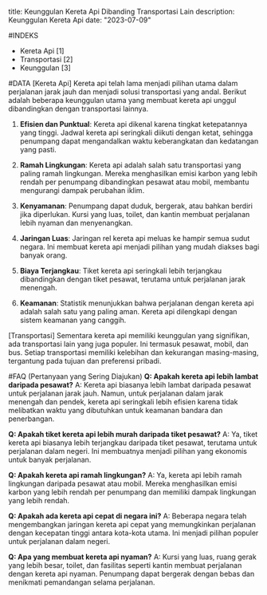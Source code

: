 title: Keunggulan Kereta Api Dibanding Transportasi Lain
description: Keunggulan Kereta Api
date: "2023-07-09"

#INDEKS
- Kereta Api [1]
- Transportasi [2]
- Keunggulan [3]

#DATA
[Kereta Api]
Kereta api telah lama menjadi pilihan utama dalam perjalanan jarak jauh dan menjadi solusi transportasi yang andal. Berikut adalah beberapa keunggulan utama yang membuat kereta api unggul dibandingkan dengan transportasi lainnya.

1. **Efisien dan Punktual**: Kereta api dikenal karena tingkat ketepatannya yang tinggi. Jadwal kereta api seringkali diikuti dengan ketat, sehingga penumpang dapat mengandalkan waktu keberangkatan dan kedatangan yang pasti.

2. **Ramah Lingkungan**: Kereta api adalah salah satu transportasi yang paling ramah lingkungan. Mereka menghasilkan emisi karbon yang lebih rendah per penumpang dibandingkan pesawat atau mobil, membantu mengurangi dampak perubahan iklim.

3. **Kenyamanan**: Penumpang dapat duduk, bergerak, atau bahkan berdiri jika diperlukan. Kursi yang luas, toilet, dan kantin membuat perjalanan lebih nyaman dan menyenangkan.

4. **Jaringan Luas**: Jaringan rel kereta api meluas ke hampir semua sudut negara. Ini membuat kereta api menjadi pilihan yang mudah diakses bagi banyak orang.

5. **Biaya Terjangkau**: Tiket kereta api seringkali lebih terjangkau dibandingkan dengan tiket pesawat, terutama untuk perjalanan jarak menengah.

6. **Keamanan**: Statistik menunjukkan bahwa perjalanan dengan kereta api adalah salah satu yang paling aman. Kereta api dilengkapi dengan sistem keamanan yang canggih.

[Transportasi]
Sementara kereta api memiliki keunggulan yang signifikan, ada transportasi lain yang juga populer. Ini termasuk pesawat, mobil, dan bus. Setiap transportasi memiliki kelebihan dan kekurangan masing-masing, tergantung pada tujuan dan preferensi pribadi.

#FAQ (Pertanyaan yang Sering Diajukan)
**Q: Apakah kereta api lebih lambat daripada pesawat?**
A: Kereta api biasanya lebih lambat daripada pesawat untuk perjalanan jarak jauh. Namun, untuk perjalanan dalam jarak menengah dan pendek, kereta api seringkali lebih efisien karena tidak melibatkan waktu yang dibutuhkan untuk keamanan bandara dan penerbangan.

**Q: Apakah tiket kereta api lebih murah daripada tiket pesawat?**
A: Ya, tiket kereta api biasanya lebih terjangkau daripada tiket pesawat, terutama untuk perjalanan dalam negeri. Ini membuatnya menjadi pilihan yang ekonomis untuk banyak perjalanan.

**Q: Apakah kereta api ramah lingkungan?**
A: Ya, kereta api lebih ramah lingkungan daripada pesawat atau mobil. Mereka menghasilkan emisi karbon yang lebih rendah per penumpang dan memiliki dampak lingkungan yang lebih rendah.

**Q: Apakah ada kereta api cepat di negara ini?**
A: Beberapa negara telah mengembangkan jaringan kereta api cepat yang memungkinkan perjalanan dengan kecepatan tinggi antara kota-kota utama. Ini menjadi pilihan populer untuk perjalanan dalam negeri.

**Q: Apa yang membuat kereta api nyaman?**
A: Kursi yang luas, ruang gerak yang lebih besar, toilet, dan fasilitas seperti kantin membuat perjalanan dengan kereta api nyaman. Penumpang dapat bergerak dengan bebas dan menikmati pemandangan selama perjalanan.

